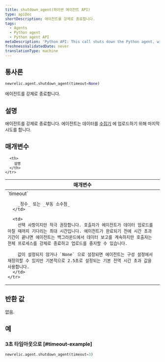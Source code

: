 ```yaml
---
title: shutdown_agent(파이썬 에이전트 API)
type: apiDoc
shortDescription: 에이전트를 강제로 종료합니다.
tags:
  - Agents
  - Python agent
  - Python agent API
metaDescription: 'Python API: This call shuts down the Python agent, with an optional timeout value.'
freshnessValidatedDate: never
translationType: machine
---
```


## 통사론

```py
newrelic.agent.shutdown_agent(timeout=None)
```

에이전트를 강제로 종료합니다.

## 설명

에이전트를 강제로 종료합니다. 에이전트는 데이터를 [수집기](/docs/accounts-partnerships/education/getting-started-new-relic/glossary#collector) 에 업로드하기 위해 마지막 시도를 합니다.

## 매개변수

<table>
  <thead>
    <tr>
      <th width="25%">
        매개변수
      </th>

      <th>
        설명
      </th>
    </tr>
  </thead>

  <tbody>
    <tr>
      <td>
        `timeout`

        _정수_ 또는 _부동 소수점_
      </td>

      <td>
        선택 사항이지만 적극 권장합니다. 호출자가 에이전트가 데이터 업로드를 마칠 때까지 기다리는 최대 시간입니다. 에이전트가 완료되기 전에 시간 초과 기간이 끝나면 에이전트는 백그라운드에서 데이터 보고를 계속하지만 호출자는 전체 프로세스를 강제로 종료하고 업로드를 중지할 수 있습니다.

        값이 설정되지 않거나 `None` 으로 설정되면 에이전트는 구성 설정에서 재정의할 수 있지만 기본적으로 2.5초로 설정되는 기본 전역 시간 초과 값을 사용합니다.
      </td>
    </tr>
  </tbody>
</table>

## 반환 값

없음.

## 예

### 3초 타임아웃으로 [#timeout-example]

```py
newrelic.agent.shutdown_agent(timeout=3)
```
